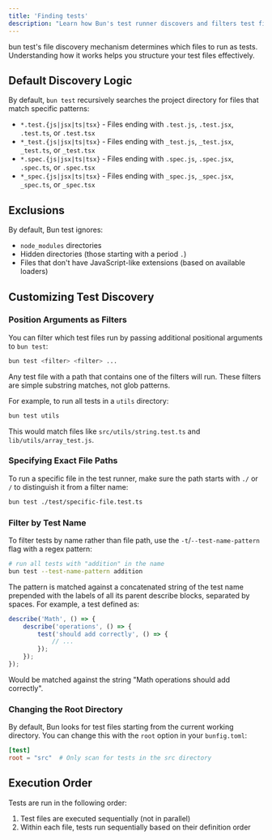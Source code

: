 ```yaml
---
title: 'Finding tests'
description: "Learn how Bun's test runner discovers and filters test files in your project"
---
```


bun test's file discovery mechanism determines which files to run as tests. Understanding how it works helps you structure your test files effectively.

## Default Discovery Logic

By default, `bun test` recursively searches the project directory for files that match specific patterns:

- `*.test.{js|jsx|ts|tsx}` - Files ending with `.test.js`, `.test.jsx`, `.test.ts`, or `.test.tsx`
- `*_test.{js|jsx|ts|tsx}` - Files ending with `_test.js`, `_test.jsx`, `_test.ts`, or `_test.tsx`
- `*.spec.{js|jsx|ts|tsx}` - Files ending with `.spec.js`, `.spec.jsx`, `.spec.ts`, or `.spec.tsx`
- `*_spec.{js|jsx|ts|tsx}` - Files ending with `_spec.js`, `_spec.jsx`, `_spec.ts`, or `_spec.tsx`

## Exclusions

By default, Bun test ignores:

- `node_modules` directories
- Hidden directories (those starting with a period `.`)
- Files that don't have JavaScript-like extensions (based on available loaders)

## Customizing Test Discovery

### Position Arguments as Filters

You can filter which test files run by passing additional positional arguments to `bun test`:

```bash terminal icon="terminal"
bun test <filter> <filter> ...
```

Any test file with a path that contains one of the filters will run. These filters are simple substring matches, not glob patterns.

For example, to run all tests in a `utils` directory:

```bash terminal icon="terminal"
bun test utils
```

This would match files like `src/utils/string.test.ts` and `lib/utils/array_test.js`.

### Specifying Exact File Paths

To run a specific file in the test runner, make sure the path starts with `./` or `/` to distinguish it from a filter name:

```bash terminal icon="terminal"
bun test ./test/specific-file.test.ts
```

### Filter by Test Name

To filter tests by name rather than file path, use the `-t`/`--test-name-pattern` flag with a regex pattern:

```sh terminal icon="terminal"
# run all tests with "addition" in the name
bun test --test-name-pattern addition
```

The pattern is matched against a concatenated string of the test name prepended with the labels of all its parent describe blocks, separated by spaces. For example, a test defined as:

```ts title="math.test.ts" icon="/icons/typescript.svg"
describe('Math', () => {
	describe('operations', () => {
		test('should add correctly', () => {
			// ...
		});
	});
});
```

Would be matched against the string "Math operations should add correctly".

### Changing the Root Directory

By default, Bun looks for test files starting from the current working directory. You can change this with the `root` option in your `bunfig.toml`:

```toml title="bunfig.toml" icon="settings"
[test]
root = "src"  # Only scan for tests in the src directory
```

## Execution Order

Tests are run in the following order:

1. Test files are executed sequentially (not in parallel)
2. Within each file, tests run sequentially based on their definition order
